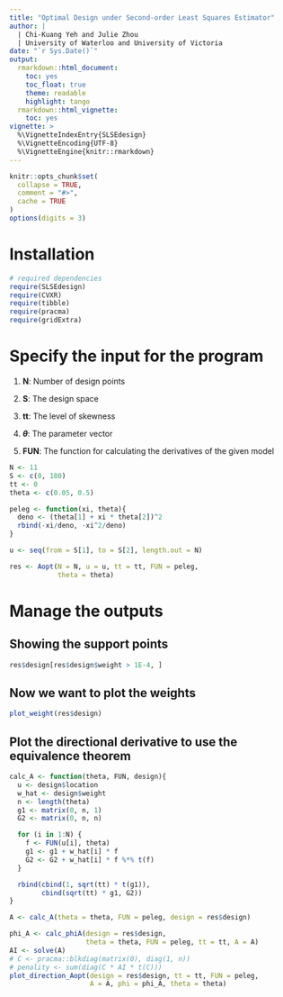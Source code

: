 ```yaml
---
title: "Optimal Design under Second-order Least Squares Estimator"
author: | 
  | Chi-Kuang Yeh and Julie Zhou
  | University of Waterloo and University of Victoria
date: "`r Sys.Date()`"
output:
  rmarkdown::html_document:
    toc: yes
    toc_float: true
    theme: readable
    highlight: tango
  rmarkdown::html_vignette:
    toc: yes
vignette: >
  %\VignetteIndexEntry{SLSEdesign}
  %\VignetteEncoding{UTF-8}
  %\VignetteEngine{knitr::rmarkdown}
---
```


<!-- latex macros -->
\newcommand{\cv}{\operatorname{cv}}

```r
knitr::opts_chunk$set(
  collapse = TRUE,
  comment = "#>",
  cache = TRUE
)
options(digits = 3)
```

# Installation

```r
# required dependencies
require(SLSEdesign)
require(CVXR)
require(tibble)
require(pracma)
require(gridExtra)
```

# Specify the input for the program

1. **N**: Number of design points

2. **S**: The design space

3. **tt**: The level of skewness

4. **$\theta$**: The parameter vector

5. **FUN**: The function for calculating the derivatives of the given model

```r
N <- 11
S <- c(0, 180)
tt <- 0
theta <- c(0.05, 0.5)

peleg <- function(xi, theta){
  deno <- (theta[1] + xi * theta[2])^2
  rbind(-xi/deno, -xi^2/deno)
}

u <- seq(from = S[1], to = S[2], length.out = N)

res <- Aopt(N = N, u = u, tt = tt, FUN = peleg, 
            theta = theta)
```


# Manage the outputs

## Showing the support points 

```r
res$design[res$design$weight > 1E-4, ]
```

## Now we want to plot the weights
```r
plot_weight(res$design)
```

## Plot the directional derivative to use the equivalence theorem

```r
calc_A <- function(theta, FUN, design){
  u <- design$location
  w_hat <- design$weight
  n <- length(theta)
  g1 <- matrix(0, n, 1)
  G2 <- matrix(0, n, n)

  for (i in 1:N) {
    f <- FUN(u[i], theta)
    g1 <- g1 + w_hat[i] * f
    G2 <- G2 + w_hat[i] * f %*% t(f)
  }

  rbind(cbind(1, sqrt(tt) * t(g1)),
        cbind(sqrt(tt) * g1, G2))
}

A <- calc_A(theta = theta, FUN = peleg, design = res$design)

phi_A <- calc_phiA(design = res$design, 
                   theta = theta, FUN = peleg, tt = tt, A = A)
AI <- solve(A)
# C <- pracma::blkdiag(matrix(0), diag(1, n))
# penality <- sum(diag(C * AI * t(C)))
plot_direction_Aopt(design = res$design, tt = tt, FUN = peleg, 
                    A = A, phi = phi_A, theta = theta)
```

